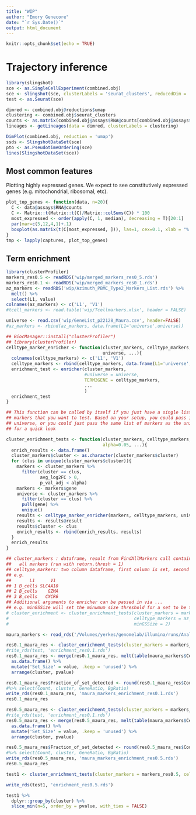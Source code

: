 ```yaml
---
title: "WIP"
author: "Emory Genecore"
date: "`r Sys.Date()`"
output: html_document
---
```


```r
knitr::opts_chunk$set(echo = TRUE)
```
# Trajectory inference

```r
library(slingshot)
sce <- as.SingleCellExperiment(combined.obj)
sce <- slingshot(sce, clusterLabels = 'seurat_clusters', reducedDim = 'UMAP')
test <- as.Seurat(sce)

dimred <- combined.obj@reductions$umap
clustering <- combined.obj$seurat_clusters
counts <- as.matrix(combined.obj@assays$RNA@counts[combined.obj@assays$RNA@var.features,])
lineages <- getLineages(data = dimred, clusterLabels = clustering)
```


```r
DimPlot(combined.obj, reduction = 'umap')
ssds <- SlingshotDataSet(sce)
pto <- as.PseudotimeOrdering(sce)
lines(SlingshotDataSet(sce))
```


## Most common features

Plotting highly expressed genes. We expect to see constitutively expressed genes (e.g. mitochondrial, ribosomal, etc).

```r
plot_top_genes <- function(data, n=20){
  C <- data@assays$RNA@counts
  C <- Matrix::t(Matrix::t(C)/Matrix::colSums(C)) * 100
  most_expressed <- order(apply(C, 1, median), decreasing = T)[20:1]
  par(mar=c(5,12,4,1)+.1)
  boxplot(as.matrix(t(C[most_expressed, ])), las=1, cex=0.1, xlab = "% total count per cell", col = (scales::hue_pal())(20)[20:1], horizontal = TRUE, main=data@project.name) 
}
tmp <- lapply(captures, plot_top_genes)
```



## Term enrichment

```r
library(clusterProfiler)
markers_res0.5 <- readRDS('wip/merged_markers_res0_5.rds')
markers_res0.1 <- readRDS('wip/merged_markers_res0_1.rds')
az_markers <- readRDS('wip/Azimuth_PBMC_Type2_Markers_List.rds') %>%
  melt() %>%
  select(L1, value)
colnames(az_markers) <- c('L1', 'V1')
#tcell_markers <- read.table('wip/Tcellmarkers.xlsx', header = FALSE)
```

```r

universe <- read.csv('wip/GeneList_p22128_Maura.csv', header=FALSE)
#az_markers <- rbind(az_markers, data.frame(L1='universe',universe))
```


```r
## BiocManager::install("clusterProfiler")
## library(clusterProfiler)
celltype_marker_enricher <- function(cluster_markers, celltype_markers,
                                     universe, ...){
  colnames(celltype_markers) <- c('L1', 'V1')
  celltype_markers <- rbind(celltype_markers, data.frame(L1='universe',V1=universe))
  enrichment_test <- enricher(cluster_markers, 
                              #universe = universe,
                              TERM2GENE = celltype_markers,
                              ...
                              )
  enrichment_test
}

## This function can be called by itself if you just have a single list of
## markers that you want to test. Based on your setup, you could pass in a 
## universe, or you could just pass the same list of markers as the universe
## for a quick look

cluster_enrichment_tests <- function(cluster_markers, celltype_markers,
                                     alpha=0.05, ...){
  enrich_results <- data.frame()
  cluster_markers$cluster <- as.character(cluster_markers$cluster)
  for (clus in unique(cluster_markers$cluster)){
    markers <- cluster_markers %>%
      filter(cluster == clus,
             avg_log2FC > 0,
             p_val_adj < alpha)
    markers <- markers$gene
    universe <- cluster_markers %>% 
      filter(cluster == clus) %>%
      pull(gene) %>% 
      unique()
    results <- celltype_marker_enricher(markers, celltype_markers, universe, ...)
    results <- results@result
    results$cluster <- clus 
    enrich_results <- rbind(enrich_results, results)
  }
  enrich_results
}

## cluster_markers : dataframe, result from FindAllMarkers call containing
##   all markers (run with return.thresh = 1)
## celltype_markers: two column dataframe, first column is set, second is gene
## e.g. 
##       L1      V1
## 1 B_cells SLC4A10
## 2 B_cells    GZMA
## 3 B_cells   CXCR6
## Additional arguments to enricher can be passed in via ...
## e.g. minGSSize will set the minumum size threshold for a set to be tested
# cluster_enrichment <- cluster_enrichment_tests(cluster_markers = markers_res0.1,
#                                                celltype_markers = az_markers,
#                                                minGSSize = 2)
```




```r
maura_markers <- read_rds('/Volumes/yerkes/genomelab/illumina/runs/Analysis/2022_Analyses/p22128_Maura/p22128_Maura_Analysis/Maura_Markers_v0.1.rds')

res0.1_maura_res <- cluster_enrichment_tests(cluster_markers = markers_res0.1, celltype_markers = maura_markers, minGSSize=2)
#rite_rds(test, 'enrichment_res0.1.rds')
res0.1_maura_res <- merge(res0.1_maura_res, melt(table(maura_markers$Cell.name)), by.x = 'ID', by.y = 'Var1') %>% 
  as.data.frame() %>% 
  mutate('Set_Size' = value, .keep = 'unused') %>% 
  arrange(cluster, pvalue)

res0.1_maura_res$Fraction_of_set_detected <- round(res0.1_maura_res$Count / res0.1_maura_res$Set_Size, 3)
#%>% select(Count, cluster, GeneRatio, BgRatio)
write_rds(res0.1_maura_res, 'maura_markers_enrichment_res0.1.rds')
res0.1_maura_res
```

```r
res0.5_maura_res <- cluster_enrichment_tests(cluster_markers = markers_res0.5, celltype_markers = maura_markers, minGSSize=2)
#rite_rds(test, 'enrichment_res0.1.rds')
res0.5_maura_res <- merge(res0.5_maura_res, melt(table(maura_markers$Cell.name)), by.x = 'ID', by.y = 'Var1') %>% 
  as.data.frame() %>% 
  mutate('Set_Size' = value, .keep = 'unused') %>% 
  arrange(cluster, pvalue)

res0.5_maura_res$Fraction_of_set_detected <- round(res0.5_maura_res$Count / res0.5_maura_res$Set_Size, 3)
#%>% select(Count, cluster, GeneRatio, BgRatio)
write_rds(res0.5_maura_res, 'maura_markers_enrichment_res0.5.rds')
res0.5_maura_res
```

```r
test1 <- cluster_enrichment_tests(cluster_markers = markers_res0.5, celltype_markers = az_markers, universe = universe[,1], minGSSize=2)

write_rds(test1, 'enrichment_res0.5.rds')

test1 %>% 
  dplyr::group_by(cluster) %>%
  slice_min(n=5, order_by = pvalue, with_ties = FALSE)
```

